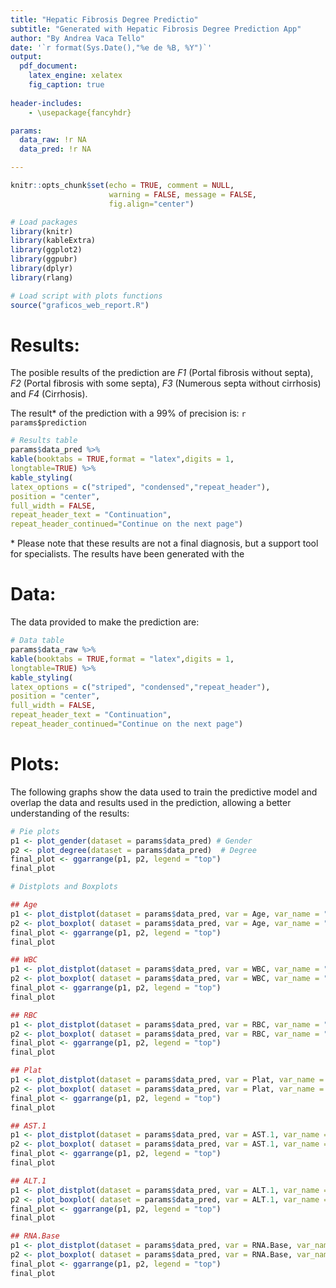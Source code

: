 ```yaml
---
title: "Hepatic Fibrosis Degree Predictio"
subtitle: "Generated with Hepatic Fibrosis Degree Prediction App"
author: "By Andrea Vaca Tello"
date: '`r format(Sys.Date(),"%e de %B, %Y")`'
output:
  pdf_document:
    latex_engine: xelatex
    fig_caption: true
    
header-includes:
    - \usepackage{fancyhdr}

params:
  data_raw: !r NA
  data_pred: !r NA

---
```

<!-- QR image -->
\addtolength{\headheight}{1.0cm}
\pagestyle{fancyplain}
\rhead{\includegraphics[height=1.2cm]{Web_QR.png}}
\renewcommand{\headrulewidth}{0pt}


```r
knitr::opts_chunk$set(echo = TRUE, comment = NULL,
                      warning = FALSE, message = FALSE, 
                      fig.align="center")
```

```r
# Load packages
library(knitr)
library(kableExtra)
library(ggplot2)
library(ggpubr)
library(dplyr)
library(rlang)


```

```r
# Load script with plots functions
source("graficos_web_report.R")
```


# Results:

The posible results of the prediction are *F1* (Portal fibrosis without septa), *F2* (Portal fibrosis with some septa), *F3* (Numerous septa without cirrhosis) and *F4* (Cirrhosis).

The result* of the prediction with a 99% of precision is:  `r params$prediction`

```r
# Results table
params$data_pred %>%
kable(booktabs = TRUE,format = "latex",digits = 1,
longtable=TRUE) %>%
kable_styling(
latex_options = c("striped", "condensed","repeat_header"),
position = "center",
full_width = FALSE,
repeat_header_text = "Continuation",
repeat_header_continued="Continue on the next page")


```


\* Please note that these results are not a final diagnosis, but a support tool for specialists. The results have been generated with the \textcolor{blue}{\href{}{Hepatic Fibrosis Grade Prediction web application}}


# Data:

The data provided to make the prediction are:

```r
# Data table
params$data_raw %>%
kable(booktabs = TRUE,format = "latex",digits = 1,
longtable=TRUE) %>%
kable_styling(
latex_options = c("striped", "condensed","repeat_header"),
position = "center",
full_width = FALSE,
repeat_header_text = "Continuation",
repeat_header_continued="Continue on the next page")

```




# Plots:

The following graphs show the data used to train the predictive model and overlap the data and results used in the prediction, allowing a better understanding of the results:


```r
# Pie plots
p1 <- plot_gender(dataset = params$data_pred) # Gender
p2 <- plot_degree(dataset = params$data_pred)  # Degree
final_plot <- ggarrange(p1, p2, legend = "top")
final_plot
```




```r
# Distplots and Boxplots

## Age
p1 <- plot_distplot(dataset = params$data_pred, var = Age, var_name = "Age") 
p2 <- plot_boxplot( dataset = params$data_pred, var = Age, var_name = "Age")
final_plot <- ggarrange(p1, p2, legend = "top")
final_plot

## WBC
p1 <- plot_distplot(dataset = params$data_pred, var = WBC, var_name = "WBC")
p2 <- plot_boxplot( dataset = params$data_pred, var = WBC, var_name = "WBC")
final_plot <- ggarrange(p1, p2, legend = "top")
final_plot

## RBC
p1 <- plot_distplot(dataset = params$data_pred, var = RBC, var_name = "RBC")
p2 <- plot_boxplot( dataset = params$data_pred, var = RBC, var_name = "RBC")
final_plot <- ggarrange(p1, p2, legend = "top")
final_plot

## Plat
p1 <- plot_distplot(dataset = params$data_pred, var = Plat, var_name = "Plat")
p2 <- plot_boxplot( dataset = params$data_pred, var = Plat, var_name = "Plat")
final_plot <- ggarrange(p1, p2, legend = "top")
final_plot

## AST.1
p1 <- plot_distplot(dataset = params$data_pred, var = AST.1, var_name = "AST.1")
p2 <- plot_boxplot( dataset = params$data_pred, var = AST.1, var_name = "AST.1")
final_plot <- ggarrange(p1, p2, legend = "top")
final_plot

## ALT.1
p1 <- plot_distplot(dataset = params$data_pred, var = ALT.1, var_name = "ALT.1")
p2 <- plot_boxplot( dataset = params$data_pred, var = ALT.1, var_name = "ALT.1")
final_plot <- ggarrange(p1, p2, legend = "top")
final_plot

## RNA.Base
p1 <- plot_distplot(dataset = params$data_pred, var = RNA.Base, var_name = "RNA.Base")
p2 <- plot_boxplot( dataset = params$data_pred, var = RNA.Base, var_name = "RNA.Base")
final_plot <- ggarrange(p1, p2, legend = "top")
final_plot

```






















